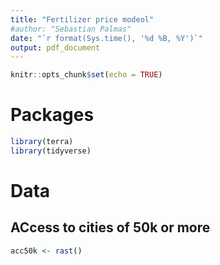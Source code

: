 ```yaml
---
title: "Fertilizer price modeol"
#author: "Sebastian Palmas"
date: "`r format(Sys.time(), '%d %B, %Y')`"
output: pdf_document
---
```


```r
knitr::opts_chunk$set(echo = TRUE) 
```

# Packages
```r
library(terra)
library(tidyverse)
```

# Data
## ACcess to cities of 50k or more
```r
acc50k <- rast()
```

